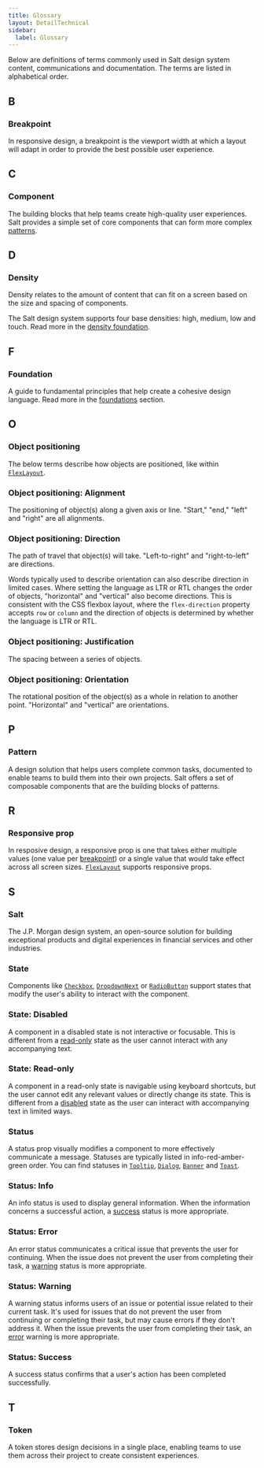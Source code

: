 ```yaml
---
title: Glossary
layout: DetailTechnical
sidebar:
  label: Glossary
---
```


Below are definitions of terms commonly used in Salt design system content, communications and documentation. The terms are listed in alphabetical order.

## B

### Breakpoint

In responsive design, a breakpoint is the viewport width at which a layout will adapt in order to provide the best possible user experience.

## C

### Component

The building blocks that help teams create high-quality user experiences. Salt provides a simple set of core components that can form more complex [patterns](#pattern).

## D

### Density

Density relates to the amount of content that can fit on a screen based on the size and spacing of components.

The Salt design system supports four base densities: high, medium, low and touch. Read more in the [density foundation](/salt/foundations/density).

## F

### Foundation

A guide to fundamental principles that help create a cohesive design language. Read more in the [foundations](/salt/foundations) section.

## O

### Object positioning

The below terms describe how objects are positioned, like within [`FlexLayout`](/salt/components/flex-layout).

### Object positioning: Alignment

The positioning of object(s) along a given axis or line. "Start," "end," "left" and "right" are all alignments.

### Object positioning: Direction

The path of travel that object(s) will take. "Left-to-right" and "right-to-left" are directions.

Words typically used to describe orientation can also describe direction in limited cases. Where setting the language as LTR or RTL changes the order of objects, "horizontal" and "vertical" also become directions. This is consistent with the CSS flexbox layout, where the `flex-direction` property accepts `row` or `column` and the direction of objects is determined by whether the language is LTR or RTL.

### Object positioning: Justification

The spacing between a series of objects.

### Object positioning: Orientation

The rotational position of the object(s) as a whole in relation to another point. "Horizontal" and "vertical" are orientations.

## P

### Pattern

A design solution that helps users complete common tasks, documented to enable teams to build them into their own projects. Salt offers a set of composable components that are the building blocks of patterns.

## R

### Responsive prop

In resposive design, a responsive prop is one that takes either multiple values (one value per [breakpoint](#breakpoint)) or a single value that would take effect across all screen sizes. [`FlexLayout`](/salt/components/flex-layout) supports responsive props.

## S

### Salt

The J.P. Morgan design system, an open-source solution for building exceptional products and digital experiences in financial services and other industries.

### State

Components like [`Checkbox`](/salt/components/checkbox), [`DropdownNext`](/salt/components/dropdown) or [`RadioButton`](/salt/components/radio-button) support states that modify the user's ability to interact with the component.

### State: Disabled

A component in a disabled state is not interactive or focusable. This is different from a [read-only](#read-only) state as the user cannot interact with any accompanying text.

### State: Read-only

A component in a read-only state is navigable using keyboard shortcuts, but the user cannot edit any relevant values or directly change its state. This is different from a [disabled](#disabled) state as the user can interact with accompanying text in limited ways.

### Status

A status prop visually modifies a component to more effectively communicate a message. Statuses are typically listed in info-red-amber-green order. You can find statuses in [`Tooltip`](/salt/components/tooltip), [`Dialog`](/salt/components/dialog), [`Banner`](/salt/components/banner) and [`Toast`](/salt/components/toast).

### Status: Info

An info status is used to display general information. When the information concerns a successful action, a [success](#success) status is more appropriate.

### Status: Error

An error status communicates a critical issue that prevents the user for continuing. When the issue does not prevent the user from completing their task, a [warning](#warning) status is more appropriate.

### Status: Warning

A warning status informs users of an issue or potential issue related to their current task. It's used for issues that do not prevent the user from continuing or completing their task, but may cause errors if they don't address it. When the issue prevents the user from completing their task, an [error](#error) warning is more appropriate.

### Status: Success

A success status confirms that a user's action has been completed successfully.

## T

### Token

A token stores design decisions in a single place, enabling teams to use them across their project to create consistent experiences.
